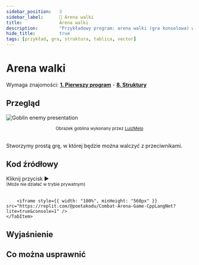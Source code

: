 ```yaml
---
sidebar_position:	3
sidebar_label:		👾 Arena walki
title:				Arena walki
description:		"Przykładowy program: arena walki (gra konsolowa) w języku C++"
hide_title:			true
tags: [przykład, gra, struktura, tablica, vector]
---
```


<!-- Components -->

<!-- Presets -->

<!-- Codes -->

<NotFinished/>

# Arena walki

Wymaga znajomości: [**1. Pierwszy program**](../../first-program) - [**8. Struktury**](../../structures)

## Przegląd

<Image center
		maxheight={200}
		alt="Goblin enemy presentation"
		src="/img/tutorials/course/basic/structures/GoblinEnemy.gif"
	/>
<center><small>Obrazek goblina wykonany przez <a href="https://luizmelo.itch.io/monsters-creatures-fantasy">LuizMelo</a></small></center>

<br/>

Stworzymy prostą grę, w której będzie można walczyć z przeciwnikami.

## Kod źródłowy

<Tabs>
	<TabItem value="source" label="Pełen kod" default>
		<CustomCodeBlock lineNumbers maxLines={25}>
			<SourceCode />
		</CustomCodeBlock>
	</TabItem>
	<TabItem value="try-it" label="▶ Zagraj">
		Kliknij przycisk ▶
		<br/>
		<small>(Może nie działać w trybie prywatnym)</small>
		<br/>
		<br/>

		<iframe style={{ width: "100%", minHeight: "560px" }} src="https://replit.com/@poetakodu/Combat-Arena-Game-CppLangNet?lite=true&console=1" />
	</TabItem>
</Tabs>

## Wyjaśnienie

<ImproveSection />

## Co można usprawnić

<ImproveSection />